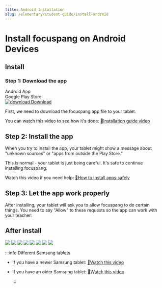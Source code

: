 ```yaml
---
title: Android Installation
slug: /elementary/student-guide/install-android
---
```



# Install focuspang on Android Devices

## Install

### Step 1: Download the app

<div class="fp-download-container fp-download-green">
  <div>
    <div class="fp-download-title">Android App</div>
    <div class="fp-download-desc">Google Play Store</div>
  </div>
  <a
    class="fp-download-button"
    href="https://play.google.com/store/apps/details?id=com.focuspang.student"
  >
    <img
      class="fp-download-icon"
      src="/img/download-white-icon.svg"
      alt="download"
    />
    Download
  </a>
</div>

First, we need to download the focuspang app file to your tablet.

You can watch this video to see how it's done: [🔗Installation guide video](https://www.youtube.com/watch?v=XBcpvCpa3nk)

## Step 2: Install the app

When you try to install the app, your tablet might show a message about "unknown sources" or "apps from outside the Play Store."

This is normal - your tablet is just being careful. It's safe to continue installing focuspang.

Watch this video if you need help: [🔗How to install apps safely](https://www.youtube.com/watch?v=YyateW8uqIg)

## Step 3: Let the app work properly

After installing, your tablet will ask you to allow focuspang to do certain things. You need to say "Allow" to these requests so the app can work with your teacher:

## After install

<Image src="/img/en/elementary/student/12-001.jpg" size="lg" />
<Image src="/img/en/elementary/student/12-02.jpg" size="lg" />
<Image src="/img/en/elementary/student/12-03.jpg" size="lg" />
<Image src="/img/en/elementary/student/12-04.jpg" size="lg" />
<Image src="/img/en/elementary/student/12-05.jpg" size="lg" />
<Image src="/img/en/elementary/student/12-06.jpg" size="lg" />
<Image src="/img/en/elementary/student/12-07.jpg" size="lg" />
<Image src="/img/en/elementary/student/12-08.jpg" size="lg" />

:::info Different Samsung tablets

- If you have a newer Samsung tablet: [🔗Watch this video](https://www.youtube.com/watch?v=mmQBRfcNyAQ)
- If you have an older Samsung tablet: [🔗Watch this video](https://www.youtube.com/watch?v=XBcpvCpa3nk&t=163s)

  :::
